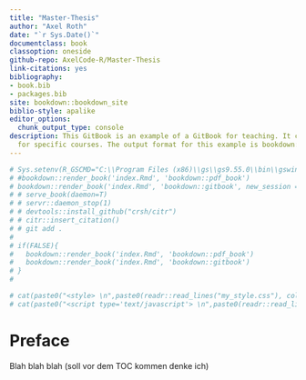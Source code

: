 ```yaml
--- 
title: "Master-Thesis"
author: "Axel Roth"
date: "`r Sys.Date()`"
documentclass: book
classoption: oneside
github-repo: AxelCode-R/Master-Thesis
link-citations: yes
bibliography:
- book.bib
- packages.bib
site: bookdown::bookdown_site
biblio-style: apalike
editor_options:
  chunk_output_type: console
description: This GitBook is an example of a GitBook for teaching. It can be adapted
  for specific courses. The output format for this example is bookdown::gitbook.
---
```

```r
# Sys.setenv(R_GSCMD="C:\\Program Files (x86)\\gs\\gs9.55.0\\bin\\gswin32.exe")
# #bookdown::render_book('index.Rmd', 'bookdown::pdf_book')
# bookdown::render_book('index.Rmd', 'bookdown::gitbook', new_session = F)
# # serve_book(daemon=T)
# # servr::daemon_stop(1)
# # devtools::install_github("crsh/citr")
# # citr::insert_citation()
# # git add .
# 
# if(FALSE){
#   bookdown::render_book('index.Rmd', 'bookdown::pdf_book')
#   bookdown::render_book('index.Rmd', 'bookdown::gitbook')
# }
# 
```


```r
# cat(paste0("<style> \n",paste0(readr::read_lines("my_style.css"), collapse = " \n")," </style>"))
# cat(paste0("<script type='text/javascript'> \n",paste0(readr::read_lines("script.js"), collapse = " \n")," </script>"))
```


# Preface {-}
\renewcommand{\chaptermark}[1]{\markboth{\uppercase{#1}}{\uppercase{#1}}}
\chaptermark{Preface}

Blah blah blah (soll vor dem TOC kommen denke ich)

\renewcommand{\chaptermark}[1]{\markboth{\uppercase{\thechapter. \ #1}}{}}
